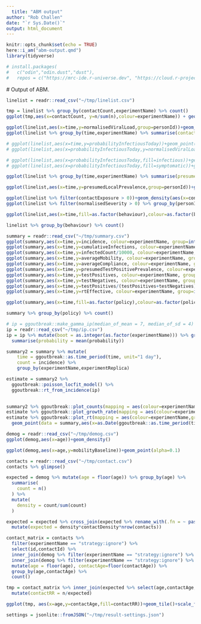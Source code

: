 ```yaml
---
  title: "ABM output"
author: "Rob Challen"
date: "`r Sys.Date()`"
output: html_document
---
```




```r
knitr::opts_chunk$set(echo = TRUE)
here::i_am("abm-output.qmd")
library(tidyverse)

# install.packages(
#   c("odin","odin.dust","dust"),
#   repos = c("https://mrc-ide.r-universe.dev", "https://cloud.r-project.org"))

``` 
  
  # Output of ABM.


```r
linelist = readr::read_csv("~/tmp/linelist.csv")

tmp = linelist %>% group_by(contactCount,experimentName) %>% count()
ggplot(tmp,aes(x=contactCount, y=n/sum(n),colour=experimentName)) + geom_line() + scale_x_continuous(trans="log1p")

```


```r
ggplot(linelist,aes(x=time,y=normalisedViralLoad,group=personId))+geom_line(alpha=0.01)+facet_wrap(~experimentName)
ggplot(linelist %>% group_by(time,experimentName) %>% summarise(contactExposure=mean(contactExposure)),aes(x=time,y=contactExposure,colour = experimentName))+geom_line()

# ggplot(linelist,aes(x=time,y=probabilityInfectiousToday))+geom_point(alpha=0.1)+facet_wrap(~experimentName)
# ggplot(linelist,aes(x=probabilityInfectiousToday,y=normalisedViralLoad))+geom_point(alpha=0.1)

# ggplot(linelist,aes(x=probabilityInfectiousToday,fill=infectious))+geom_density(alpha=0.4)+facet_wrap(~experimentName,scales = "free_y")
# ggplot(linelist,aes(x=probabilityInfectiousToday,fill=symptomatic))+geom_density(alpha=0.4)+facet_wrap(~experimentName,scales = "free_y")

ggplot(linelist %>% group_by(time,experimentName) %>% summarise(presumedLocalPrevalence=mean(presumedLocalPrevalence)),aes(x=time,y=presumedLocalPrevalence,colour = experimentName))+geom_line()

ggplot(linelist,aes(x=time,y=presumedLocalPrevalence,group=personId))+geom_line(alpha=0.01)+facet_wrap(~experimentName)

ggplot(linelist %>% filter(contactExposure > 0))+geom_density(aes(x=contactExposure, colour=experimentName))
ggplot(linelist %>% filter(normalisedSeverity > 0) %>% group_by(personId,experimentName) %>% summarise(normalisedSeverity = max(normalisedSeverity)))+geom_density(aes(x=normalisedSeverity, colour=experimentName))

ggplot(linelist,aes(x=time,fill=as.factor(behaviour),colour=as.factor(behaviour)))+geom_bar()+facet_wrap(~experimentName,scales = "free_y")

linelist %>% group_by(behaviour) %>% count()
```


```r
summary = readr::read_csv("~/tmp/summary.csv")
ggplot(summary,aes(x=time,y=incidence, colour=experimentName, group=interaction(experimentName,experimentReplica)))+geom_line()
ggplot(summary,aes(x=time,y=cumulativeInfections, colour=experimentName, group=interaction(experimentName,experimentReplica)))+geom_line()
ggplot(summary,aes(x=time,y=infectedCount/10000, colour=experimentName, group=interaction(experimentName,experimentReplica)))+geom_line()+ylab("actual prevalence")
ggplot(summary,aes(x=time,y=averageMobility, colour=experimentName, group=interaction(experimentName,experimentReplica)))+geom_line()
ggplot(summary,aes(x=time,y=averageCompliance, colour=experimentName, group=interaction(experimentName,experimentReplica)))+geom_line()
ggplot(summary,aes(x=time,y=presumedTestPositivePrevalence, colour=experimentName, group=interaction(experimentName,experimentReplica)))+geom_line()
ggplot(summary,aes(x=time,y=testPositives, colour=experimentName, group=interaction(experimentName,experimentReplica)))+geom_line()
ggplot(summary,aes(x=time,y=testNegatives, colour=experimentName, group=interaction(experimentName,experimentReplica)))+geom_line()
ggplot(summary,aes(x=time,y=testPositives/(testPositives+testNegatives), colour=experimentName, group=interaction(experimentName,experimentReplica)))+geom_line()
ggplot(summary,aes(x=time,y=rtEffective, colour=experimentName, group=interaction(experimentName,experimentReplica)))+geom_line()+coord_cartesian(ylim=c(0,5))

ggplot(summary,aes(x=time,fill=as.factor(policy),colour=as.factor(policy),y=1))+geom_bar(stat="identity")

summary %>% group_by(policy) %>% count()
```



```r

# ip = ggoutbreak::make_gamma_ip(median_of_mean = 7, median_of_sd = 4)
ip = readr::read_csv("~/tmp/ip.csv")
ip = ip %>% mutate(boot = as.integer(as.factor(experimentName))) %>% group_by(boot,tau) %>%
  summarise(probability = mean(probability))

summary2 = summary %>% mutate(
    time = ggoutbreak::as.time_period(time, unit="1 day"),
    count = incidence) %>%
    group_by(experimentName,experimentReplica)

estimate = summary2 %>%
  ggoutbreak::poisson_locfit_model() %>%
  ggoutbreak::rt_from_incidence(ip)
  

summary2 %>% ggoutbreak::plot_counts(mapping = aes(colour=experimentName, group=interaction(experimentName,experimentReplica)))
estimate %>% ggoutbreak::plot_growth_rate(mapping = aes(colour=experimentName,group=interaction(experimentName,experimentReplica)))
estimate %>% ggoutbreak::plot_rt(mapping = aes(colour=experimentName,group=interaction(experimentName,experimentReplica))) +
  geom_point(data = summary,aes(x=as.Date(ggoutbreak::as.time_period(time, unit="1 day")),y=rtEffective, colour=experimentName))

```


```r
demog = readr::read_csv("~/tmp/demog.csv")
ggplot(demog,aes(x=age))+geom_density()

ggplot(demog,aes(x=age,y=mobilityBaseline))+geom_point(alpha=0.1)
```

```r
contacts = readr::read_csv("~/tmp/contact.csv")
contacts %>% glimpse()

expected = demog %>% mutate(age = floor(age)) %>% group_by(age) %>%
  summarise(
    count = n()
  ) %>% 
  mutate(
    density = count/sum(count)
  )

expected = expected %>% cross_join(expected %>% rename_with(.fn = ~ paste0("contact",stringr::str_to_title(.x)))) %>%
  mutate(expected = density*contactDensity*nrow(contacts))

contact_matrix = contacts %>% 
  filter(experimentName == "strategy:ignore") %>%
  select(id,contactId) %>% 
  inner_join(demog %>% filter(experimentName == "strategy:ignore") %>% select(age,id), by="id") %>%
  inner_join(demog %>% filter(experimentName == "strategy:ignore") %>% select(contactAge = age,contactId=id), by="contactId") %>%
  mutate(age = floor(age), contactAge=floor(contactAge)) %>%
  group_by(age,contactAge) %>%
  count()

tmp = contact_matrix %>% inner_join(expected %>% select(age,contactAge,expected), by = join_by(age, contactAge)) %>%
  mutate(contactRR = n/expected)

ggplot(tmp, aes(x=age,y=contactAge,fill=contactRR))+geom_tile()+scale_fill_viridis_c(limits=c(0.5, 2), oob=scales::squish)

```


```r
settings = jsonlite::fromJSON("~/tmp/result-settings.json")


```